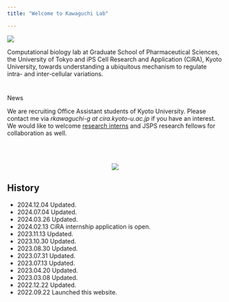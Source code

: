```yaml
---
title: "Welcome to Kawaguchi Lab"

---
```



<p>

![](figures/general_figures/lab_intro_en.png)
</p>

Computational biology lab at Graduate School of Pharmaceutical Sciences, the University of Tokyo and iPS Cell Research and Application (CiRA), Kyoto University, towards understanding a ubiquitous mechanism to regulate intra- and inter-cellular variations.

# {.row}

<div class="card">
  <div class="card-header">News</div>
  <div class="card-body">
  We are recruiting Office Assistant students of Kyoto University.
Please contact me via *rkawaguchi-g at cira.kyoto-u.ac.jp* if you have an interest. We would like to welcome <a href="https://www.cira.kyoto-u.ac.jp/e/education/internship.html">research interns</a> and JSPS research fellows for collaboration as well.
</div>
</div>


<br/>
<br/>

<center>
 ![](https://dl.dropboxusercontent.com/scl/fi/7kjo1w3ev4x22jpalfqpr/occupied.jpg?rlkey=gql0fw8qj5ui423t9pdkjb403&st=q8eo7cw0&dl=0)
</center>

## History {.col-md-9}
- 2024.12.04 Updated.
- 2024.07.04 Updated.
- 2024.03.26 Updated.
- 2024.02.13 CiRA internship application is open.
- 2023.11.13 Updated.
- 2023.10.30 Updated.
- 2023.08.30 Updated.
- 2023.07.31 Updated.
- 2023.07.13 Updated.
- 2023.04.20 Updated.
- 2023.03.08 Updated.
- 2022.12.22 Updated.
- 2022.09.22 Launched this website.



